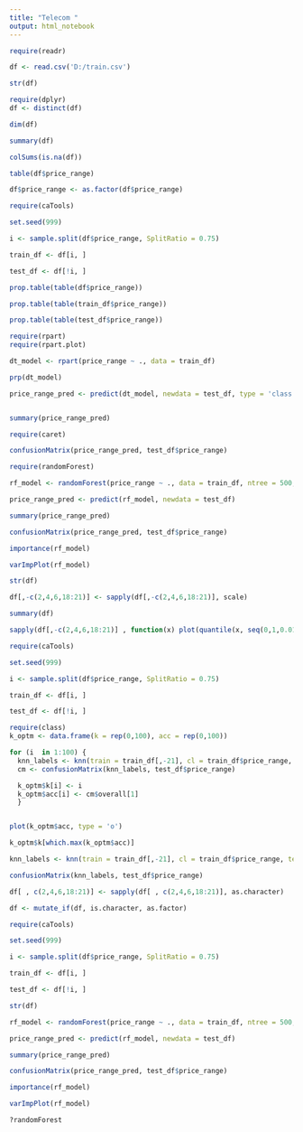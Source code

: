 ---
title: "Telecom "
output: html_notebook
---


```{r}
require(readr)

df <- read.csv('D:/train.csv')

str(df)
```


```{r}
require(dplyr)
df <- distinct(df)

dim(df)
```


```{r}
summary(df)
```


```{r}
colSums(is.na(df))
```


```{r}
table(df$price_range)
```


```{r}
df$price_range <- as.factor(df$price_range)
```



```{r}
require(caTools)

set.seed(999)

i <- sample.split(df$price_range, SplitRatio = 0.75)

train_df <- df[i, ]

test_df <- df[!i, ]
```


```{r}
prop.table(table(df$price_range))

prop.table(table(train_df$price_range))

prop.table(table(test_df$price_range))

```


```{r}
require(rpart)
require(rpart.plot)

dt_model <- rpart(price_range ~ ., data = train_df)

prp(dt_model)

```


```{r}
price_range_pred <- predict(dt_model, newdata = test_df, type = 'class')


summary(price_range_pred)
```



```{r}
require(caret)

confusionMatrix(price_range_pred, test_df$price_range)
```



```{r}
require(randomForest)

rf_model <- randomForest(price_range ~ ., data = train_df, ntree = 500, do.trace = 100, importance = T)
```


```{r}
price_range_pred <- predict(rf_model, newdata = test_df)

summary(price_range_pred)
```


```{r}
confusionMatrix(price_range_pred, test_df$price_range)
```



```{r}

importance(rf_model)

varImpPlot(rf_model)

```


########################################################################################


```{r}
str(df)
```


```{r}
df[,-c(2,4,6,18:21)] <- sapply(df[,-c(2,4,6,18:21)], scale)

```



```{r}
summary(df)
```



```{r}
sapply(df[,-c(2,4,6,18:21)] , function(x) plot(quantile(x, seq(0,1,0.01))))
```



```{r}
require(caTools)

set.seed(999)

i <- sample.split(df$price_range, SplitRatio = 0.75)

train_df <- df[i, ]

test_df <- df[!i, ]
```





```{r}
require(class)
k_optm <- data.frame(k = rep(0,100), acc = rep(0,100))

for (i  in 1:100) {
  knn_labels <- knn(train = train_df[,-21], cl = train_df$price_range, test = test_df[,-21], k = i)
  cm <- confusionMatrix(knn_labels, test_df$price_range)

  k_optm$k[i] <- i
  k_optm$acc[i] <- cm$overall[1]
  }



```


```{r}
plot(k_optm$acc, type = 'o')

k_optm$k[which.max(k_optm$acc)]
```



```{r}
knn_labels <- knn(train = train_df[,-21], cl = train_df$price_range, test = test_df[,-21], k = 47)

confusionMatrix(knn_labels, test_df$price_range)

```


```{r}
df[ , c(2,4,6,18:21)] <- sapply(df[ , c(2,4,6,18:21)], as.character)

df <- mutate_if(df, is.character, as.factor)

require(caTools)

set.seed(999)

i <- sample.split(df$price_range, SplitRatio = 0.75)

train_df <- df[i, ]

test_df <- df[!i, ]
```



```{r}
str(df)
```





```{r}
rf_model <- randomForest(price_range ~ ., data = train_df, ntree = 500, do.trace = 100, importance = T)

```



```{r}
price_range_pred <- predict(rf_model, newdata = test_df)

summary(price_range_pred)
```


```{r}
confusionMatrix(price_range_pred, test_df$price_range)
```



```{r}

importance(rf_model)

varImpPlot(rf_model)

```



```{r}
?randomForest
```






